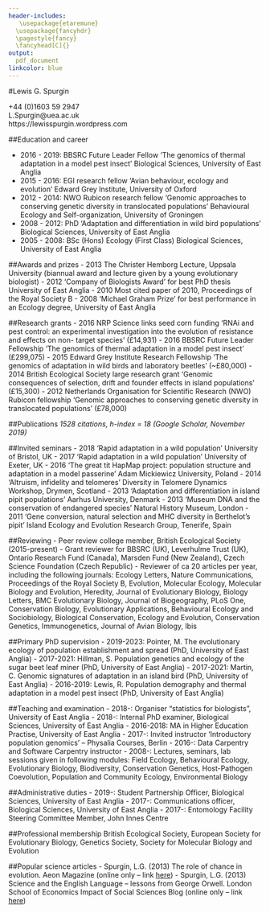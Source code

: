 ```yaml
---
header-includes:
   \usepackage{etaremune}
  \usepackage{fancyhdr}
  \pagestyle{fancy}
  \fancyhead[C]{}
output: 
  pdf_document
linkcolor: blue
---
```


#Lewis G. Spurgin



\textit{School of Biological Sciences, University of East Anglia, Norwich, NR47TJ, United Kingdom}

\textbf{Tel:} +44 (0)1603 59 2947  
\textbf{Email:} L.Spurgin@uea.ac.uk  
\textbf{Web:} https://lewisspurgin.wordpress.com

\rule{1\linewidth}{\linethickness}

##Education and career

- 2016 - 2019:	BBSRC Future Leader Fellow ‘The genomics of thermal adaptation in a model pest insect’ Biological Sciences, University of East Anglia
- 2015 - 2016:	EGI research fellow ‘Avian behaviour, ecology and evolution’ Edward Grey Institute, University of Oxford
- 2012 - 2014:	NWO Rubicon research fellow ‘Genomic approaches to conserving genetic diversity in translocated populations’ Behavioural Ecology and Self-organization, University of Groningen
- 2008 - 2012:	PhD ‘Adaptation and differentiation in wild bird populations’ Biological Sciences, University of East Anglia
- 2005 - 2008:	BSc (Hons) Ecology (First Class) Biological Sciences, University of East Anglia

##Awards and prizes
- 2013	The Christer Hemborg Lecture, Uppsala University (biannual award and lecture given by a young evolutionary biologist)
- 2012	‘Company of Biologists Award’ for best PhD thesis University of East Anglia
- 2010	Most cited paper of 2010, Proceedings of the Royal Society B
- 2008	‘Michael Graham Prize’ for best performance in an Ecology degree, University of East Anglia

##Research grants
- 2016	NRP Science links seed corn funding ‘RNAi and pest control: an experimental investigation into the evolution of resistance and effects on non- target species’ (£14,931)
- 2016	BBSRC Future Leader Fellowship ‘The genomics of thermal adaptation in a model pest insect’ (£299,075)
- 2015	Edward Grey Institute Research Fellowship ‘The genomics of adaptation in wild birds and laboratory beetles’ (~£80,000)
- 2014	British Ecological Society large research grant ‘Genomic consequences of selection, drift and founder effects in island  populations’ (£15,300)
- 2012	Netherlands Organisation for Scientific Research (NWO) Rubicon fellowship ‘Genomic approaches to conserving genetic diversity in translocated populations’ (£78,000)

##Publications 
*1528 citations, h-index = 18 (Google Scholar, November 2019)*

\begin{etaremune}

\item Spurgin, L.G., Gage, M.J.G. (2019). Conservation: The Costs of Inbreeding and of Being Inbred. Current Biology, 29, R796-R798.

\item McDonald, G.C., Spurgin, L.G., Fairfield, E.A., Richardson, D.S., Pizzari, T. (2019). Differential female sociality is linked with the fine-scale structure of sexual interactions in replicate groups of red junglefowl, Gallus gallus. Proceedings of the Royal Society B, 286, 20191734

\item Da Silva, V.H., Laine, V.N., Bosse, M., Spurgin, L.G., Derks, M.F., Van Oers, K., Dibbits B., Slate J., Crooijmans R.P.M.A., Visser M.E., Groenen M.A.M., Groenen, M.A. (2019). The genomic complexity of a large inversion in great tits. Genome Biology and Evolution, In Press

\item Armstrong, C., Davies, R.G., González‐Quevedo, C., Dunne, M., Spurgin, L.G., Richardson, D.S. (2019). Adaptive landscape genetics and malaria across divergent island bird populations. Ecology and Evolution, In Press

\item Williams, B. T., Cowles, K., Martínez, A. B., Curson, A. R., Zheng, Y., Liu, J., Newton-Payne, S. Hind, A.J., Li, C., Rivera, P.P.L., Carrión, O., Liu, J., Spurgin, L.G., Brearley, C.A., Mackenzie, B.W., Pinchbeck, B.J., Peng, M., Pratscher, J., Zhang, X., Zhang, Y., Murrell, J.C. Todd, J.D. (2019). Bacteria are important dimethylsulfoniopropionate producers in coastal sediments. Nature microbiology, 4, 1815-1825

\item	Bosse, M.*, Spurgin, L.G.*, Laine, V.N., Cole, E.F., Firth, J.A., Gienapp, P., Gosler, A.G., McMahon, K., Poissant, J., Verhagen, I., Groenen, M.A.M., van Oers, K., Sheldon, B.C., Visser, M.E., Slate, J. (2019). Response to Perrier and Charmantier: On the importance of time scales when studying adaptive evolution. Evolution Letters, 3, 248 (*joint first authors)

\item Spurgin L.G., Bosse M., Adriaensen F., Albayrak T., Barboutis C., Belda E., et al. (2019) The great tit HapMap project: a continental-scale analysis of genomic variation in a songbird. Preprint on bioRxiv. 561399. doi:10.1101/561399

\item Hammers, M., Kingma, S.A., Spurgin, L.G., Bebbington, K., Dugdale, H.L., Burke, T., Komdeur, J., Richardson, D.S. (2019) Breeders that receive help age more slowly in a cooperatively breeding bird. Nature Communications, In Press

\item Spurgin, L.G., Chapman, T. (2018) Finches choose parent lookalikes as mates. Nature (News and Views), 564, 196-197

\item Godwin, J.L., Spurgin, L.G., Michalczyk, L., Martin, O.Y., Lumley, A.J., Chapman T.C., Gage, M.J.G. (2018) Lineages evolved under stronger sexual selection show superior ability to invade conspecific competitor populations. Evolution Letters, 2, 511-523

\item	Armstrong, C., Richardson, D.S., Hipperson, H.,Horsburgh, G.J., Kupper, C.,Percival-Alwyn, L., Clark, M., Burke, T., Spurgin, L.G. (2018) Genomic associations with bill length and disease reveal drift and adaptation across island bird populations. Evolution Letters, 2, 22-36

\item Curson, A.R.J., Williams, B.T., Pinchbeck, B.J., Sims, L.P., Martínez, A.B., Rivera, P.P.L., Kumaresan, D., Mercadé, E., Spurgin, L.G., Carrión, O., Moxon, S., Cattolico, R., Todd, J.D. (2018) DSYB catalyses the key step of dimethylsulfoniopropionate biosynthesis in many phytoplankton, Nature Microbiology, 3, 430

\item Bebbington, K., Fairfield, E.A., Spurgin, L.G., Kingma, S.A., Dugdale, H.L., Komdeur, J., Richardson, D.S. (2018) Joint care can outweigh costs of non-kin competition in communal breeders. Behavioural Ecology, 29, 169-178

\item Spurgin, L.G., Bebbington, K. Fairfield, E.A., Hammers, M., Komdeur, J., Burke, T., Dugdale, H.L., Richardson, D.S. (2018) Spatio-temporal variation in lifelong telomere dynamics in a long-term ecological study. Journal of Animal Ecology, 87,187-198

\item Bebbington, K., Kingma, S.A., Fairfield, S.A., Dugdale, H.L., Komdeur, J., Spurgin, L.G., Richardson, D.S. (2017) Kinship and familiarity mitigate costs of social conflict between Seychelles warbler neighbors. Proceedings of the National Academy of Sciences, 114, E9036-E9045

\item	Bosse, M.*, Spurgin, L.G.*, Laine, V.N., Cole, E.F., Firth, J.A., Gienapp, P., Gosler, A.G., McMahon, K., Poissant, J., Verhagen, I., Groenen, M.A.M., van Oers, K., Sheldon, B.C., Visser, M.E., Slate, J. (2017) Recent natural selection causes adaptive evolution of an avian polygenic trait. Science, 358, 365-368 (*joint first authors)

\item	McDonald, G.C.,Spurgin, L.G., Fairfield, E.A., Richardson, D.S., Pizzari, T. (2017) Pre- and postcopulatory sexual selection favour aggressive, young males in polyandrous groups of red junglefowl. Evolution, 71, 1653-1669

\item Bebbington, K., Kingma, S.A., Fairfield, E.A., Spurgin, L.G., Komdeur, J., Richardson, D.S. (2017) Consequences of sibling rivalry vary across life in a passerine bird. Behavioural Ecology, 28, 407-418

\item Gonzalez-Quevedo, C., Davies R.G., Phillips, K.P., Spurgin, L.G., Richardson, D.S. (2016) Landscape scale variation in an anthropogenic factor shapes immune gene variation within a wild population. Molecular Ecology, 25, 4234-4246

\item	Bebbington, K., Spurgin, L.G., Fairfield, E.A., Dugdale, H., Komdeur, J., Burke, T., Richardson, D.S. (2016) Telomere length reveals cumulative individual and transgenerational inbreeding effects in a passerine bird. Molecular Ecology, 25, 2949-2960

\item	Illera, J.C., Spurgin, L.G., Rodriguez-Exposito, E., Nogales, M., Rando, J.C. (2016) What are we learning about speciation and extinction from the Canary Islands? Ardeola, 63, 5-23

\item	Gonzalez-Quevedo, C., Spurgin, L.G., Illera, J.C., Richardson, D.S. (2015) Drift, not selection, shapes toll-like receptor variation among oceanic island populations. Molecular Ecology, 24, 5852-5863

\item	Hammers, M. Kingma, S.A., Bebbington, K. van de Crommenacker, J., Spurgin, L.G., Richardson, D.S., Burke, T. Hugdale, H.L., Komdeur, J. (2015) Senescence in the wild: insights from a long-term study on Seychelles warblers. Experimental Gerontology, 71, 69-79

\item	Lumley, A.J., Michalczyk, L., Kitson, J.J.N., Spurgin, L.G., Morrison, C.A., Godwin, J.L., Dickinson, M.E., Martin, O.Y., Emerson, B.C., Chapman T.C., Gage, M.J.G. (2015) Sexual selection protects against extinction. Nature, 522, 470-473

\item	Gonzalez-Quevedo, C., Phillips, K.P., Spurgin, L.G., Richardson, D.S. (2015) 454 screening of individual MHC variation in an endemic island passerine. Immunogenetics, 67, 149-162

\item	Padilla, D.P.*, Spurgin, L.G.*, Fairfield, E., Illera, J.C., Richardson, D.S. (2015) Population history, gene flow and bottlenecks in island populations of a secondary seed disperser, the southern grey shrike (Lanius meridionalis koenigi). Ecology and Evolution, 5, 36-45 (*joint first authors)

\item	Spurgin, L.G., Wright, D.J., van der Velde, M., Collar, N.J., Komdeur, J., Burke, T.A., Richardson, D.S. (2014) Museum DNA reveals the demographic history of the endangered Seychelles warbler. Evolutionary Applications, 7, 1134-1143

\item	Wright, D.J., Spurgin, L.G., Collar, N.J., Komdeur, J., Burke, T.A.,Richardson, D.S. (2014) The impact of translocations on neutral and functional genetic diversity within and among populations of the Seychelles warbler. Molecular Ecology, 23, 2165-2177

\item	Spurgin, L.G., Illera, J.C., Dawson, D.A., Jorgensen, T.H., Richardson, D.S. (2014) Genetic and phenotypic divergence in an island pipit: isolation by distance, by colonisation or by adaptation? Molecular Ecology, 23, 1028-1039

\item	Spurgin, L.G. (2013) Does promiscuity explain differences in levels of genetic diversity across passerine birds? Evolution, 67, 3071-3072

\item	Dawson, D.A., Ball, A.D., Spurgin, L.G., Martin-Galvez, D., Stewart, I.R.K., Horsburgh, G.J., Potter, J.D., Molina-Morales, M., Bicknell, A.W.J., Hodges, S., Ekblom, R., Slate, J., Burke, T.A. (2013) High-utility conserved avian microsatellite markers enable parentage and population studies across a wide range of species. BMC Genomics, 14, 176

\item	Spurgin, L.G., Illera, J.C., Padilla, D.P., Richardson, D.S. (2012) Biogeographic patterns and co-occurrence of pathogenic infection across island populations of Berthelot’s pipit (Anthus berthelotii). Oecologia, 168, 691-701

\item	Dawson, D.A., Horsburgh, G.J., Krupa, A.P., Stewart, I.R.K., Skjelseth, S., Jensen, H., Ball, A.D., Spurgin, L.G., Burke, T.A. (2012) A predicted microsatellite map of the house sparrow Molecular Ecology Resources, 12, 501-523

\item	Spurgin, L.G., van Oosterhout, C., Illera, J.C., Bridgett, S., Gharbi, K., Emerson, B.C., Richardson, D.S. (2011) Gene conversion rapidly generates MHC diversity in recently founded bird populations. Molecular Ecology, 20, 5213-5225

\item	Spurgin, L.G., Richardson, D.S. (2010) How pathogens drive genetic diversity: MHC, mechanisms and misunderstandings. Proceedings of the Royal Society B, Biological Sciences, 277, 979-988

\item	Worley K., Collet J., Spurgin, L.G., Cornwallis C., Pizzari T., Richardson D.S. (2010) MHC heterozygosity and survival in red junglefowl. Molecular Ecology, 19, 3064-3075

\item	Dawson, D.A., Horsburgh, G.J., Kupper, C., Stewart, I.R.K., Ball, A.D., Durrant, K.L., Hansson, B., Bacon, I., Bird,S., Klein, A., Krupa, A.P., Lee, J.W., Martin-Galvez, D., Simeoni, M., Smith, G., Spurgin, L.G., Burke, T.A. (2010) New methods to identify conserved microsatellite loci and develop primer sets of high cross-species utility as demonstrated for birds. Molecular Ecology Resources, 10, 475-494  

\end{etaremune}


##Invited seminars
- 2018 'Rapid adaptation in a wild population ' University of Bristol, UK
- 2017 'Rapid adaptation in a wild population' University of Exeter, UK
- 2016	 ‘The great tit HapMap project: population structure and adaptation in a model passerine’ Adam Mickiewicz University, Poland
- 2014	‘Altruism, infidelity and telomeres’ Diversity in Telomere Dynamics Workshop, Drymen, Scotland
- 2013	 ‘Adaptation and differentiation in island pipit populations’ Aarhus University, Denmark
- 2013	‘Museum DNA and the conservation of endangered species’ Natural History Museum, London
- 2011	 ‘Gene conversion, natural selection and MHC diversity in Berthelot’s pipit’ Island Ecology and Evolution Research Group, Tenerife, Spain
	
##Reviewing
- Peer review college member, British Ecological Society (2015-present)
- Grant reviewer for BBSRC (UK), Leverhulme Trust (UK), Ontario Research Fund (Canada), Marsden Fund (New Zealand), Czech Science Foundation (Czech Republic)
- Reviewer of ca 20 articles per year, including the following journals: Ecology Letters, Nature Communications, Proceedings of the Royal Society B, Evolution, Molecular Ecology, Molecular Biology and Evolution, Heredity, Journal of Evolutionary Biology, Biology Letters, BMC Evolutionary Biology, Journal of Biogeography, PLoS One, Conservation Biology, Evolutionary Applications, Behavioural Ecology and Sociobiology, Biological Conservation, Ecology and Evolution, Conservation Genetics, Immunogenetics, Journal of Avian Biology, Ibis

##Primary PhD supervision
- 2019-2023: Pointer, M. The evolutionary ecology of population establishment and spread (PhD, University of East Anglia) 
- 2017-2021: Hillman, S. Population genetics and ecology of the sugar beet leaf miner (PhD, University of East Anglia) 
- 2017-2021: Martin, C. Genomic signatures of adaptation in an island bird (PhD, University of East Anglia)
- 2016-2019:	Lewis, R. Population demography and thermal adaptation in a model pest insect (PhD, University of East Anglia)

##Teaching and examination
- 2018-: Organiser "statistics for biologists", University of East Anglia
- 2018-: Internal PhD examiner, Biological Sciences, University of East Anglia
- 2016-2018:	MA in Higher Education Practise, University of East Anglia
- 2017-:		Invited instructor ‘Introductory population genomics’ – Physalia Courses, Berlin 
- 2016-:		Data Carpentry and Software Carpentry instructor
- 2008-:	Lectures, seminars, lab sessions given in following modules: Field Ecology, Behavioural Ecology, Evolutionary Biology, Biodiversity, Conservation Genetics, Host-Pathogen Coevolution, Population and Community Ecology, Environmental Biology

##Administrative duties
- 2019-: Student Partnership Officer, Biological Sciences, University of East Anglia
- 2017-:  Communications officer, Biological Sciences, University of East Anglia
- 2017-: Entomology Facility Steering Committee Member, John Innes Centre

##Professional membership
British Ecological Society, European Society for Evolutionary Biology, Genetics Society, Society for Molecular Biology and Evolution

##Popular science articles
- Spurgin, L.G. (2013) The role of chance in evolution. Aeon Magazine (online only – link [here](https://aeon.co/essays/how-much-does-evolution-depend-on-chance))
- Spurgin, L.G. (2013) Science and the English Language – lessons from George Orwell. London School of Economics Impact of Social Sciences Blog (online only – link [here](http://blogs.lse.ac.uk/impactofsocialsciences/2013/03/22/science-and-the-english-language/))


